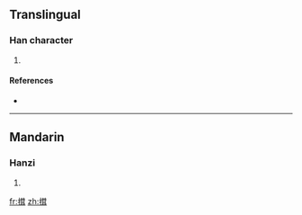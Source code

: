 ==Translingual==

===Han character===
{{Han char|rn=64|rad=手|as=10|sn=13|four=|canj=手廿尸十 (QTSJ)}}

# {{defn|Han|sort=手10}}

====References====
* {{Han ref|kx=0446.210|dkj=12473|hdz=31929.020|uh=6411|ud=25617}}

----

==Mandarin==

===Hanzi===
{{cmn-hanzi|pin=[[bàng]] ([[bang4]]), [[péng]] ([[peng2]]), [[rǒng]] ([[rong3]])|wg=pang<sup>4</sup>, p'eng<sup>2</sup>, jung<sup>3</sup>}}

# {{defn|Mandarin|sort=手10}}

[[fr:搑]]
[[zh:搑]]